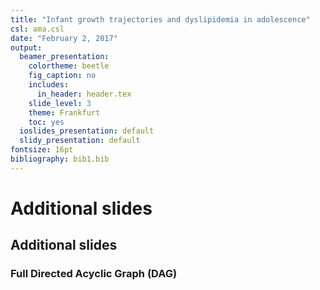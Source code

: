 ```yaml
---
title: "Infant growth trajectories and dyslipidemia in adolescence"
csl: ama.csl
date: "February 2, 2017"
output:
  beamer_presentation:
    colortheme: beetle
    fig_caption: no
    includes:
      in_header: header.tex
    slide_level: 3
    theme: Frankfurt
    toc: yes
  ioslides_presentation: default
  slidy_presentation: default
fontsize: 16pt
bibliography: bib1.bib
---
```


<!-- General notes:
1) Cannot have any characters in the notes section that are not allowed in Latex without special treatment like underscores, forward slashes and colons.
-->


# Additional slides
## Additional slides

### Full Directed Acyclic Graph (DAG)


<!-- For some reason I have to redefine the arrow within each frame or it does not work. -->
\tikzset{
  big blue arrow/.style={
  line width=2pt,
    decoration={markings,mark=at position 1 with {\arrow[scale=2,blue]{>}}},
    postaction={decorate},
    shorten >=0.4pt}}

\tikzset{
  red arrow/.style={
  line width=2pt,
    decoration={markings,mark=at position 1 with {\arrow[scale=2,red]{>}}},
    postaction={decorate},
    shorten >=0.4pt}}

\centering
\begin{figure}
 \scalebox{1.1}{
	\begin{tikzpicture}[%
		->,
		>=stealth,
		node distance=1cm,
		pil/.style={
			->,
			thick,
			shorten =2pt,}
		]
		\node[color=black] (exp) {\begin{tabular}{c}greater than average \\ infant growth\end{tabular}};
		\node[above left=of exp] (age) {\begin{tabular}{c}maternal \\ age \end{tabular}};
		\node[below left=of exp] (height) {\begin{tabular}{c}maternal \\ height \end{tabular}};
		\node[left=of exp] (parity) {parity};
		\node[above=of exp] (meduc) {\begin{tabular}{c}maternal \\ education\end{tabular}};
		
		\node[right=of exp] (outc) {\begin{tabular}{c}dyslipidemia, \\ 18 years \end{tabular}};
		
		\node[below=of outc](allele){\begin{tabular}{c}lipid risk\\allele\end{tabular}};
		\node[below=of exp](ge){\begin{tabular}{c}lipid risk allele x\\ infant growth \end{tabular}};

		\draw [->, big blue arrow] (age) to (exp);
		\draw [->, big blue arrow] (height) to (exp);
		\draw [->, big blue arrow] (parity) to (exp);
		\draw [->, big blue arrow] (meduc) to (exp);
		
		\draw [->, red arrow] (exp) to (outc);
		
		\draw [->, big blue arrow] (allele) to (outc);
		\draw [->, big blue arrow] (allele) to (ge);
		\draw [->, big blue arrow] (exp) to (ge);
		\draw [->, big blue arrow] (ge) to (outc);
		
	\end{tikzpicture}
}
\end{figure}




<!-- FULL DAG:



\begin{figure}
	\caption{Directed Acyclic Diagram (DAG) for research topic.}
	\label{dag1}
 \scalebox{.75}{
	\large{\begin{tikzpicture}[%
		->,
		>=stealth,
		node distance=1cm,
		pil/.style={
			->,
			thick,
			shorten =2pt,}
		]
		\node[color=red] (1) {infant growth};
		\node[above =of 1] (2) {breastfeeding};
		\node[left = of 1] (9) {birth weight};
		\node[below=of 9, xshift=-1cm] (3) {genetic factors};
		\node[above right=of 1, yshift=1cm] (4) {child growth};
		\node[above right=of 4] (6) {exercise};
		\node[right=of 1, xshift=2.2cm](13){\begin{tabular}{c}lipid risk allele x\\ infant growth \end{tabular}};
		\node[right=of 13] (5) {\begin{tabular}{c}dyslipidemia, \\ adolesence \end{tabular}};
		\node[above=of 4] (7) {diet};
		\node[above= of 5] (8) {smoking};
		\node[below=of 1] (11) {\begin{tabular}{c}adiposity, \\ early childhood \end{tabular}};
		\node[below left=of 11, xshift=1cm] (10) {male};
		\node[below right=of 1] (12) {\begin{tabular}{c}male x adiposity \\ early childhood \end{tabular}};
		\node[below=of 5](14){\begin{tabular}{c}lipid risk\\allele\end{tabular}};
		\node[above=of 10, xshift=0.5cm, yshift=0.5cm](15){SES};
		\node[above left=of 4](16){SES, child};
		\node[below =of 12](17){ancestry};
		\draw [->] (2) to (1);
		\draw [->] (3) to (9);
		\draw [->] (3) to [bend right=70] (5);
		\draw [->] (6) to (4);
		\draw [->] (7) to (4);
		\draw [->] (7) to (5);
		\draw [->] (6) to (5);
		\draw [->] (8) to (5);
		\draw [->] (9) to (1);
		\draw [->] (1) to (4);
		\draw [->] (1) to (11);
		\draw [->] (11) to (12);
		\draw [->] (1) to (13);
		\draw [->] (13) to (5);
		\draw [->] (10) to (12);
		\draw [->] (10) to (9);
		\draw [->] (10) to (1);
		\draw [->] (12) to (4);
		\draw [->] (14) to (13);
		\draw [->] (14) to (5);
		\draw [->] (15) to (9);
		\draw [->] (15) to (1);
		\draw [->] (16) to (4);
		\draw [->] (17) to (1);
		\draw [->] (17) to (5);
	\end{tikzpicture}}
}
\end{figure}

-->
